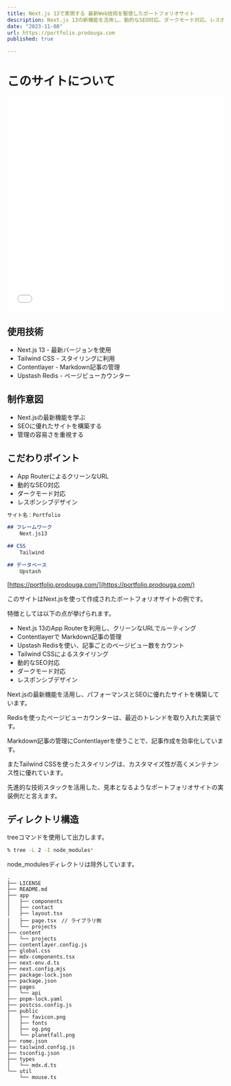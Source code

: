 ```yaml
---
title: Next.js 13で実現する 最新Web技術を駆使したポートフォリオサイト
description: Next.js 13の新機能を活用し、動的なSEO対応、ダークモード対応、レスポンシブデザインなど、最新のWeb技術を取り入れたポートフォリオサイトです。App RouterによるクリーンなURL構造、Redisを使ったページビューカウントなど、機能面でも洗練されています。
date: "2023-11-08"
url: https://portfolio.prodouga.com
published: true

---
```

# このサイトについて

<iframe width="100%" height="500" src="//portfolio.prodouga.com" allowfullscreen="allowfullscreen" allowpaymentrequest frameborder="0"></iframe>

## 使用技術
- Next.js 13 - 最新バージョンを使用
- Tailwind CSS - スタイリングに利用
- Contentlayer - Markdown記事の管理
- Upstash Redis - ページビューカウンター

## 制作意図
- Next.jsの最新機能を学ぶ
- SEOに優れたサイトを構築する
- 管理の容易さを重視する

## こだわりポイント  
- App RouterによるクリーンなURL
- 動的なSEO対応
- ダークモード対応
- レスポンシブデザイン

```md
サイト名：Portfolio

## フレームワーク
    Next.js13

## CSS
    Tailwind

## データベース
    Upstash

```

[https://portfolio.prodouga.com/](https://portfolio.prodouga.com/)

このサイトはNext.jsを使って作成されたポートフォリオサイトの例です。

特徴としては以下の点が挙げられます。

- Next.js 13のApp Routerを利用し、クリーンなURLでルーティング
- Contentlayerで Markdown記事の管理
- Upstash Redisを使い、記事ごとのページビュー数をカウント
- Tailwind CSSによるスタイリング
- 動的なSEO対応
- ダークモード対応
- レスポンシブデザイン

Next.jsの最新機能を活用し、パフォーマンスとSEOに優れたサイトを構築しています。

Redisを使ったページビューカウンターは、最近のトレンドを取り入れた実装です。

Markdown記事の管理にContentlayerを使うことで、記事作成を効率化しています。

またTailwind CSSを使ったスタイリングは、カスタマイズ性が高くメンテナンス性に優れています。

先進的な技術スタックを活用した、見本となるようなポートフォリオサイトの実装例だと言えます。


## ディレクトリ構造

treeコマンドを使用して出力します。
```bash
% tree -L 2 -I node_modules*
```

node_modulesディレクトリは除外しています。

```
.
├── LICENSE
├── README.md
├── app
│   ├── components
│   ├── contact
│   ├── layout.tsx
│   ├── page.tsx　// ライブラリ側
│   └── projects
├── content
│   └── projects
├── contentlayer.config.js
├── global.css
├── mdx-components.tsx
├── next-env.d.ts
├── next.config.mjs
├── package-lock.json
├── package.json
├── pages
│   └── api
├── pnpm-lock.yaml
├── postcss.config.js
├── public
│   ├── favicon.png
│   ├── fonts
│   ├── og.png
│   └── planetfall.png
├── rome.json
├── tailwind.config.js
├── tsconfig.json
├── types
│   └── mdx.d.ts
└── util
    └── mouse.ts

```